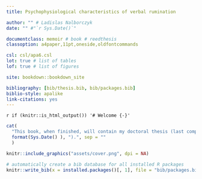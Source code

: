 ```yaml
--- 
title: Psychophysiological characteristics of verbal rumination

author: "" # Ladislas Nalborczyk
date: "" #"`r Sys.Date()`"

documentclass: memoir # book # reedthesis
classoption: a4paper,11pt,oneside,oldfontcommands

csl: csl/apa6.csl
lot: true # list of tables
lof: true # list of figures

site: bookdown::bookdown_site

bibliography: [bib/thesis.bib, bib/packages.bib]
biblio-style: apalike
link-citations: yes
---
```


`r if (knitr::is_html_output()) '# Welcome {-}'`

```r
cat(
  "This book, when finished, will contain my doctoral thesis (last compiled on ",
  format(Sys.Date() ), ").", sep = ""
  )
```

```r
knitr::include_graphics("assets/cover.png", dpi = NA)
```

```r
# automatically create a bib database for all installed R packages
knitr::write_bib(x = installed.packages()[, 1], file = "bib/packages.bib")
```
